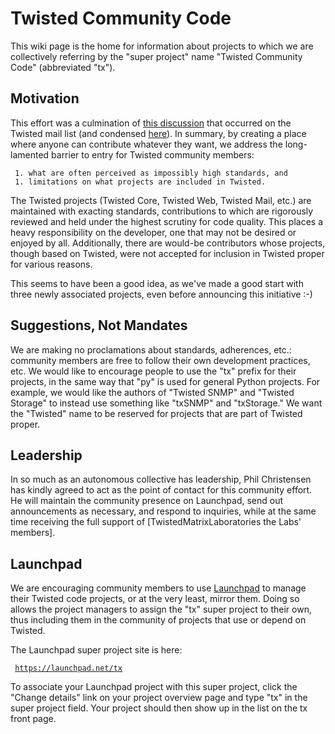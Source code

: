 = Twisted Community Code =

This wiki page is the home for information about projects to which we are collectively referring by the "super project" name "Twisted Community Code" (abbreviated "tx").

== Motivation ==

This effort was a culmination of [http://twistedmatrix.com/pipermail/twisted-python/2008-May/017790.html this discussion] that occurred on the Twisted mail list (and condensed [http://twistedmatrix.com/pipermail/twisted-python/2008-May/017817.html here]). In summary, by creating a place where anyone can contribute whatever they want, we address the long-lamented barrier to entry for Twisted community members:
  1. what are often perceived as impossibly high standards, and
  1. limitations on what projects are included in Twisted.

The Twisted projects (Twisted Core, Twisted Web, Twisted Mail, etc.) are maintained with exacting standards, contributions to which are rigorously reviewed and held under the highest scrutiny for code quality. This places a heavy responsibility on the developer, one that may not be desired or enjoyed by all. Additionally, there are would-be contributors whose projects, though based on Twisted, were not accepted for inclusion in Twisted proper for various reasons. 

This seems to have been a good idea, as we've made a good start with three newly associated projects, even before announcing this initiative :-)

== Suggestions, Not Mandates ==

We are making no proclamations about standards, adherences, etc.: community members are free to follow their own development practices, etc. We would like to encourage people to use the "tx" prefix for their projects, in the same way that "py" is used for general Python projects. For example, we would like the authors of "Twisted SNMP" and "Twisted Storage" to instead use something like "txSNMP" and "txStorage." We want the "Twisted" name to be reserved for projects that are part of Twisted proper.

== Leadership ==

In so much as an autonomous collective has leadership, Phil Christensen has kindly agreed to act as the point of contact for this community effort. He will maintain the community presence on Launchpad, send out announcements as necessary, and respond to inquiries, while at the same time receiving the full support of [TwistedMatrixLaboratories the Labs' members].

== Launchpad ==

We are encouraging community members to use [https://launchpad.net/ Launchpad] to manage their Twisted code projects, or at the very least, mirror them. Doing so allows the project managers to assign the "tx" super project to their own, thus including them in the community of projects that use or depend on Twisted.

The Launchpad super project site is here:
  https://launchpad.net/tx

To associate your Launchpad project with this super project, click the "Change details" link on your project overview page and type "tx" in the super project field. Your project should then show up in the list on the tx front page.

